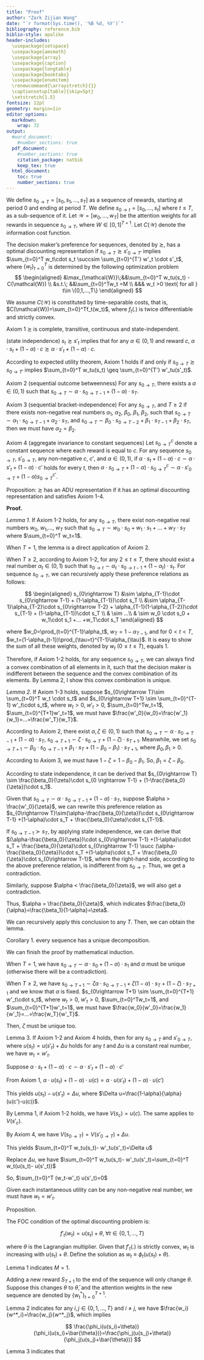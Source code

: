 ```yaml
---
title: "Proof"
author: "Zark Zijian Wang"
date: "`r format(Sys.time(), '%B %d, %Y')`"
bibliography: reference.bib
biblio-style: apalike
header-includes: 
  \usepackage{setspace}
  \usepackage{amsmath}
  \usepackage{array}
  \usepackage{caption}
  \usepackage{longtable}
  \usepackage{booktabs}
  \usepackage{enumitem}
  \renewcommand{\arraystretch}{1}
  \captionsetup[table]{skip=5pt}
  \setstretch{1.5} 
fontsize: 12pt
geometry: margin=1in
editor_options: 
  markdown: 
    wrap: 72
output:
  #word_document:
    #number_sections: true
  pdf_document:
    #number_sections: true
    citation_package: natbib
    keep_tex: true
  html_document:
    toc: true
    number_sections: true
---
```


We define $s_{0\rightarrow T}=[s_0,s_1,...,s_T]$ as a sequence of
rewards, starting at period 0 and ending at period $T$. We define
$s_{0\rightarrow t}=[s_0,…,s_t]$ where $t\leq T$, as a sub-sequence of
it. Let $\mathcal{W}=[w_0,...,w_T]$ be the attention weights for all
rewards in sequence $s_{0\rightarrow T}$, where $W\in[0,1]^{T+1}$. Let
$C(\mathcal{W})$ denote the information cost function.

The decision maker's preference for sequences, denoted by $\succsim$,
has a optimal discounting representation if
$s_{0\rightarrow T} \succsim s'_{0\rightarrow T'}$ implies
$\sum_{t=0}^T w_t\cdot s_t \succsim \sum_{t=0}^{T'} w'_t \cdot s'_t$,
where $\{w_t\}_{t=0}^T$ is determined by the following optimization
problem$$
\begin{aligned}
&\max_{\mathcal{W}}\;&&\sum_{t=0}^T w_tu(s_t) - C(\mathcal{W}) \\
&s.t.\; &&\sum_{t=0}^Tw_t =M \\
&&& w_t >0 \text{ for all } t\in \{0,1,...,T\}
\end{aligned}
$$

We assume $C(\mathcal{W})$ is constituted by time-separable costs, that
is, $C(\mathcal{W})=\sum_{t=0}^Tf_t(w_t)$, where $f_t(.)$ is twice
differentiable and strictly convex.

Axiom 1 $\succsim$ is complete, transitive, continuous and
state-independent.

(state independence) $s_t \succsim s'_t$ implies that for any
$\alpha \in (0,1)$ and reward $c$,
$\alpha \cdot s_t + (1-\alpha)\cdot c \succsim \alpha \cdot s'_t + (1-\alpha)\cdot c$.

According to expected utility theorem, Axiom 1 holds if and only if
$s_{0\rightarrow T} \succsim s_{0\rightarrow T'}$ implies
$\sum_{t=0}^T w_tu(s_t) \geq \sum_{t=0}^{T'} w'_tu(s'_t)$.

Axiom 2 (sequential outcome betweenness) For any $s_{0\rightarrow T}$,
there exists a $\alpha\in(0,1)$ such that
$s_{0\rightarrow T} \sim \alpha\cdot s_{0\rightarrow T-1}+(1-\alpha) \cdot s_T$.

Axiom 3 (sequential bracket-independence) For any $s_{0\rightarrow T}$,
and $T\geq 2$ if there exists non-negative real numbers $\alpha_1$,
$\alpha_2$, $\beta_0$, $\beta_1$, $\beta_2$, such that
$s_{0\rightarrow T}\sim \alpha_1 \cdot s_{0\rightarrow T-1} + \alpha_2 \cdot s_{T}$,
and
$s_{0\rightarrow T}\sim \beta_0 \cdot s_{0\rightarrow T-2}+\beta_1 \cdot s_{T-1}+\beta_2 \cdot s_{T}$,
then we must have $\alpha_2 = \beta_2$.

Axiom 4 (aggregate invariance to constant sequences) Let
$s^c_{0 \rightarrow T}$ denote a constant sequence where each reward is
equal to $c$. For any sequence $s_{0\rightarrow T}$,
$s'_{0\rightarrow T}$, any non-negative $c$, $c'$, and $\alpha\in(0,1)$,
if
$\alpha \cdot s_t+(1-\alpha)\cdot c\sim\alpha \cdot s'_t+(1-\alpha)\cdot c'$
holds for every $t$, then
$\alpha \cdot s_{0\rightarrow T}+(1-\alpha)\cdot s^c_{0 \rightarrow T}\sim \alpha \cdot s'_{0\rightarrow T}+(1-\alpha)s^{c'}_{0 \rightarrow T}$.

Proposition: $\succsim$ has an ADU representation if it has an optimal
discounting representation and satisfies Axiom 1-4.

**Proof.**

*Lemma 1*. If Axiom 1-2 holds, for any $s_{0\rightarrow T}$, there exist
non-negative real numbers $w_0$, $w_1$,..., $w_T$ such that
$s_{0\rightarrow T} \sim w_0 \cdot s_0 +w_1\cdot s_1 + ...+w_T\cdot s_T$
where $\sum_{t=0}^T w_t=1$.

When $T=1$, the lemma is a direct application of Axiom 2.

When $T\geq 2$, according to Axiom 1-2, for any $2\leq t\leq T$, there
should exist a real number $\alpha_t\in(0,1)$ such that
$s_{0\rightarrow t}\sim \alpha_t\cdot s_{0\rightarrow t-1}+(1-\alpha_t)\cdot s_{t}$.
For sequence $s_{0\rightarrow T}$, we can recursively apply these
preference relations as follows:

$$
\begin{aligned}
s_{0\rightarrow T} &\sim \alpha_{T-1}\cdot s_{0\rightarrow T-1} + (1-\alpha_{T-1})\cdot s_T \\
&\sim  \alpha_{T-1}\alpha_{T-2}\cdot s_{0\rightarrow T-2} + \alpha_{T-1}(1-\alpha_{T-2})\cdot s_{T-1} + (1-\alpha_{T-1})\cdot s_T \\
& \sim ...\\
& \sim w_0 \cdot s_0 + w_1\cdot s_1 +... +w_T\cdot s_T
\end{aligned}
$$

where $w_0=\prod_{t=0}^{T-1}\alpha_t$, $w_T = 1-\alpha_{T-1}$, and for
$0<t<T$, $w_t=(1-\alpha_{t-1})\prod_{\tau=t}^{T-1}\alpha_{\tau}$. It is
easy to show the sum of all these weights, denoted by $w_t$
($0\leq t\leq T$), equals 1.

Therefore, if Axiom 1-2 holds, for any sequence $s_{0\rightarrow T}$, we
can always find a convex combination of all elements in it, such that
the decision maker is indifferent between the sequence and the convex
combination of its elements. By Lemma 2, I show this convex combination
is unique.

*Lemma 2*. If Axiom 1-3 holds, suppose
$s_{0\rightarrow T}\sim \sum_{t=0}^T w_t \cdot s_t$ and
$s_{0\rightarrow T+1} \sim \sum_{t=0}^{T-1} w'_t\cdot s_t$, where
$w_t >0$, $w'_t>0$, $\sum_{t=0}^Tw_t=1$, $\sum_{t=0}^{T+1}w'_t=1$, we
must have $\frac{w'_0}{w_0}=\frac{w'_1}{w_1}=…=\frac{w'_T}{w_T}$.

According to Axiom 2, there exist $\alpha,\zeta \in (0,1)$ such that
$s_{0 \rightarrow T}\sim\alpha\cdot s_{0 \rightarrow T-1} + (1-\alpha)\cdot s_T$,
$s_{0\rightarrow T+1} \sim \zeta\cdot s_{0\rightarrow T} + (1-\zeta)\cdot s_{T+1}$.
Meanwhile, we set
$s_{0\rightarrow T+1} \sim \beta_0\cdot s_{0 \rightarrow T-1} + \beta_1\cdot s_T + (1-\beta_0-\beta_1)\cdot s_{T+1}$,
where $\beta_0, \beta_1 > 0$.

According to Axiom 3, we must have $1-\zeta=1-\beta_0-\beta_1$. So,
$\beta_1=\zeta-\beta_0$.

According to state independence, it can be derived that
$s_{0\rightarrow T} \sim \frac{\beta_0}{\zeta}\cdot s_{0 \rightarrow T-1} + (1-\frac{\beta_0}{\zeta})\cdot s_1$.

Given that
$s_{0\rightarrow T}\sim\alpha\cdot s_{0\rightarrow T-1} + (1-\alpha)\cdot s_T$,
suppose $\alpha > \frac{w'_0}{\zeta}$, we can rewrite this preference
relation as
$s_{0\rightarrow T}\sim(\alpha-\frac{\beta_0}{\zeta})\cdot s_{0\rightarrow T-1} +(1-\alpha)\cdot s_T + \frac{\beta_0}{\zeta}\cdot s_{T-1}$.

If $s_{0 \rightarrow T-1} \succ s_T$, by applying state independence, we
can derive that
$(\alpha-\frac{\beta_0}{\zeta})\cdot s_{0\rightarrow T-1} +(1-\alpha)\cdot s_T + \frac{\beta_0}{\zeta}\cdot s_{0\rightarrow T-1} \succ (\alpha-\frac{\beta_0}{\zeta})\cdot s_T +(1-\alpha)\cdot s_T + \frac{\beta_0}{\zeta}\cdot s_{0\rightarrow T-1}$,
where the right-hand side, according to the above preference relation,
is indifferent from $s_{0\rightarrow T}$. Thus, we get a contradiction.

Similarly, suppose $\alpha < \frac{\beta_0}{\zeta}$, we will also get a
contradiction.

Thus, $\alpha = \frac{\beta_0}{\zeta}$, which indicates
$\frac{\beta_0}{\alpha}=\frac{\beta_1}{1-\alpha}=\zeta$.

We can recursively apply this conclusion to any $T$. Then, we can obtain
the lemma.

Corollary 1. every sequence has a unique decomposition.

We can finish the proof by mathematical induction.

When $T=1$, we have
$s_{0 \rightarrow T}\sim\alpha\cdot s_0 + (1-\alpha)\cdot s_1$ and
$\alpha$ must be unique (otherwise there will be a contradiction).

When $T\geq 2$, we have
$s_{0\rightarrow T+1} \sim \zeta\alpha\cdot s_{0\rightarrow T-1} + \zeta(1-\alpha)\cdot s_T + (1-\zeta)\cdot s_{T+1}$
and we know that $\alpha$ is fixed.
$s_{0\rightarrow T+1} \sim \sum_{t=0}^{T+1} w'_t\cdot s_t$, where
$w_t >0$, $w'_t>0$, $\sum_{t=0}^Tw_t=1$, and $\sum_{t=0}^{T+1}w'_t=1$,
we must have $\frac{w_0}{w'_0}=\frac{w_1}{w'_1}=…=\frac{w_T}{w'_T}$.

Then, $\zeta$ must be unique too.

Lemma 3. If Axiom 1-2 and Axiom 4 holds, then for any
$s_{0\rightarrow T}$ and $s'_{0\rightarrow T}$, where
$u(s_t)= u(s'_t)+\Delta u$ holds for any $t$ and $\Delta u$ is a
constant real number, we have $w_t=w'_t$.

Suppose
$\alpha \cdot s_t+(1-\alpha)\cdot c\sim\alpha \cdot s'_t+(1-\alpha)\cdot c'$

From Axiom 1,
$\alpha \cdot u(s_t)+(1-\alpha)\cdot u(c)=\alpha \cdot u(s'_t)+(1-\alpha)\cdot u(c')$

This yields $u(s_t)-u(s'_t)=\Delta u$, where
$\Delta u=\frac{1-\alpha}{\alpha} (u(c')-u(c))$.

By Lemma 1, if Axiom 1-2 holds, we have $V(s_c)=u(c)$. The same applies
to $V(s'_c)$.

By Axiom 4, we have
$V(s_{0\rightarrow T})=V(s'_{0\rightarrow T})+\Delta u$.

This yields $\sum_{t=0}^T w_tu(s_t)- w'_tu(s'_t)=\Delta u$

Replace $\Delta u$, we have
$\sum_{t=0}^T w_tu(s_t)- w'_tu(s'_t)=\sum_{t=0}^T w_t(u(s_t)- u(s'_t))$

So, $\sum_{t=0}^T (w_t-w'_t) u(s'_t)=0$

Given each instantaneous utility can be any non-negative real number, we
must have $w_t=w'_t$.

Proposition.

The FOC condition of the optimal discounting problem is:

$$
f'_t(w_t)=u(s_t)+\theta,\; \forall t\in\{0,1,...,T\}
$$

where $\theta$ is the Lagrangian multiplier. Given that $f'_t(.)$ is
strictly convex, $w_t$ is increasing with $u(s_t)+\theta$. Define the
solution as $w_t \equiv \phi_t(u(s_t)+\theta)$.

Lemma 1 indicates $M=1$.

Adding a new reward $S_{T+1}$ to the end of the sequence will only
change $\theta$. Suppose this changes $\theta$ to $\bar{\theta}$, and
the attention weights in the new sequence are denoted by
$\{w^*_t\}_{t=0}^{T+1}$.

Lemma 2 indicates for any $i,j \in \{0,1,...,T\}$ and $i\neq j$, we have
$\frac{w_i}{w^*_i}=\frac{w_j}{w^*_j}$, which implies

$$
\frac{\phi_i(u(s_i)+\theta)}{\phi_i(u(s_i)+\bar{\theta})}=\frac{\phi_j(u(s_j)+\theta)}{\phi_j(u(s_j)+\bar{\theta})}
$$

Lemma 3 indicates that
